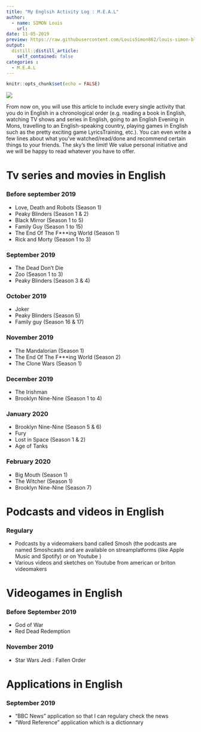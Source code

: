 ```yaml
---
title: "My Englsih Activity Log : M.E.A.L"
author:
  - name: SIMON Louis
    url: 
date: 11-05-2019
preview: https://raw.githubusercontent.com/LouisSimon862/louis-simon-blog/master/Images/Image%20MEAL.PNG
output:
  distill::distill_article:
    self_contained: false
categories :
  - M.E.A.L
---
```


```r
knitr::opts_chunk$set(echo = FALSE)
```

![](https://raw.githubusercontent.com/LouisSimon862/louis-simon-blog/master/Images/Image%20MEAL.PNG)

  From now on, you will use this article to include every single activity that you do in English in a chronological order (e.g. reading a book in English, watching TV shows and series in English, going to an English Evening in Mons, travelling to an English-speaking country, playing games in English such as the pretty exciting game LyricsTraining, etc.). You can even write a few lines about what you’ve watched/read/done and recommend certain things to your friends. The sky’s the limit! We value personal initiative and we will be happy to read whatever you have to offer.

# Tv series and movies in English

### Before september 2019
* Love, Death and Robots (Season 1)
* Peaky Blinders (Season 1 & 2)
* Black Mirror (Season 1 to 5)
* Family Guy (Season 1 to 15)
* The End Of The F***ing World (Season 1)
* Rick and Morty (Season 1 to 3)

### September 2019
* The Dead Don't Die
* Zoo (Season 1 to 3)
* Peaky Blinders (Season 3 & 4)

### October 2019
* Joker
* Peaky Blinders (Season 5)
* Family guy (Season 16 & 17)

### November 2019
* The Mandalorian (Season 1)
* The End Of The F***ing World (Season 2)
* The Clone Wars (Season 1)

### December 2019
* The Irishman
* Brooklyn Nine-Nine (Season 1 to 4)

### January 2020
* Brooklyn Nine-Nine (Season 5 & 6)
* Fury
* Lost in Space (Season 1 & 2)
* Age of Tanks

### February 2020
* Big Mouth (Season 1)
* The Witcher (Season 1)
* Brooklyn Nine-Nine (Season 7)

# Podcasts and videos in English

### Regulary
* Podcasts by a videomakers band called Smosh (the podcasts are named Smoshcasts and are available on streamplatforms (like Apple Music and Spotify) or on Youtube )
* Various videos and sketches on Youtube from american or briton videomakers

# Videogames in English

### Before September 2019
* God of War
* Red Dead Redemption

### November 2019
* Star Wars Jedi : Fallen Order

# Applications in English

### September 2019
* "BBC News" application so that I can regulary check the news
* "Word Reference" application which is a dictionnary
